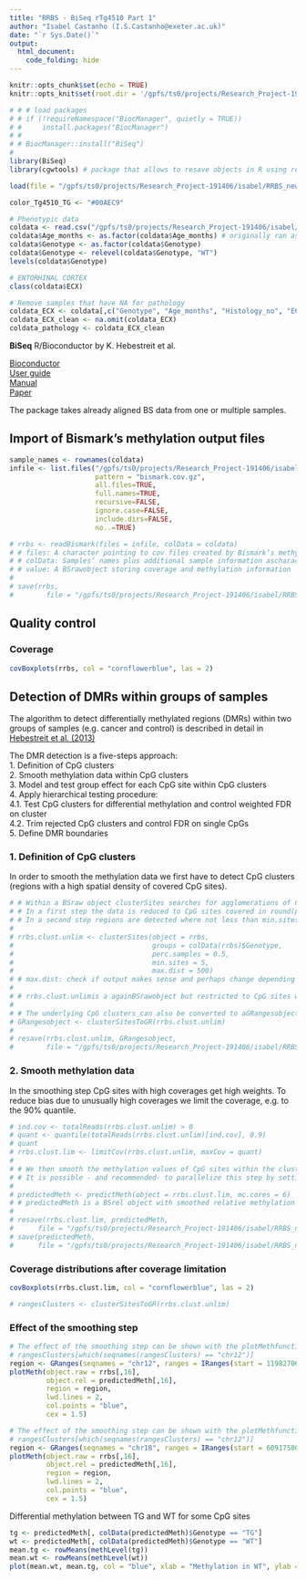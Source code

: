 ```yaml
---
title: "RRBS - BiSeq rTg4510 Part 1"
author: "Isabel Castanho (I.S.Castanho@exeter.ac.uk)"
date: "`r Sys.Date()`"
output:
  html_document:
    code_folding: hide
---
```


```r
knitr::opts_chunk$set(echo = TRUE)
knitr::opts_knit$set(root.dir = '/gpfs/ts0/projects/Research_Project-191406/isabel/RRBS_new/')

# # # load packages
# # if (!requireNamespace("BiocManager", quietly = TRUE))
# #     install.packages("BiocManager")
# # 
# # BiocManager::install("BiSeq")
# 
library(BiSeq)
library(cgwtools) # package that allows to resave objects in R using resave(..., list = character(), file)

load(file = "/gpfs/ts0/projects/Research_Project-191406/isabel/RRBS_new/biseq_rTg4510.RData")

color_Tg4510_TG <- "#00AEC9"

# Phenotypic data
coldata <- read.csv("/gpfs/ts0/projects/Research_Project-191406/isabel/RRBS_new/Tg4510_coldata_RRBS.csv", row.names=1, stringsAsFactors=FALSE)
coldata$Age_months <- as.factor(coldata$Age_months) # originally ran as.factor but we later changed to numeric
coldata$Genotype <- as.factor(coldata$Genotype)
coldata$Genotype <- relevel(coldata$Genotype, "WT")
levels(coldata$Genotype)

# ENTORHINAL CORTEX
class(coldata$ECX)

# Remove samples that have NA for pathology
coldata_ECX <- coldata[,c("Genotype", "Age_months", "Histology_no", "ECX")]
coldata_ECX_clean <- na.omit(coldata_ECX)
coldata_pathology <- coldata_ECX_clean

```

**BiSeq**
R/Bioconductor by K. Hebestreit et al.

[Bioconductor](https://bioconductor.org/packages/release/bioc/html/BiSeq.html)  
[User guide](https://bioconductor.org/packages/release/bioc/vignettes/BiSeq/inst/doc/BiSeq.pdf)  
[Manual](https://bioconductor.org/packages/release/bioc/manuals/BiSeq/man/BiSeq.pdf)  
[Paper](https://academic.oup.com/bioinformatics/article/29/13/1647/200453)  

The package takes already aligned BS data from one or multiple samples.

##  Import of Bismark’s methylation output files

```r
sample_names <- rownames(coldata)
infile <- list.files("/gpfs/ts0/projects/Research_Project-191406/isabel/RRBS_new/BismarkOutput/rTg4510/",
                     pattern = "bismark.cov.gz",
                     all.files=TRUE,
                     full.names=TRUE,
                     recursive=FALSE,
                     ignore.case=FALSE,
                     include.dirs=FALSE,
                     no..=TRUE)

# rrbs <- readBismark(files = infile, colData = coldata)
# # files: A character pointing to cov files created by Bismark’s methylation_extractor and bismark2bedGraph
# # colData: Samples’ names plus additional sample information ascharacter,data.frameorDataFrame
# # value: A BSrawobject storing coverage and methylation information
# 
# save(rrbs,
#        file = "/gpfs/ts0/projects/Research_Project-191406/isabel/RRBS_new/biseq_rTg4510.RData")
```

##   Quality control
### Coverage
```r
covBoxplots(rrbs, col = "cornflowerblue", las = 2)
```

## Detection of DMRs within groups of samples
The algorithm to detect differentially methylated regions (DMRs) within two groups of samples (e.g.  cancer and control) is described in detail in [Hebestreit et al. (2013)](http://dx.doi.org/10.1093/bioinformatics/btt263,doi:10.1093/bioinformatics/btt263)

The DMR detection is a five-steps approach:  
1.  Definition of CpG clusters  
2.  Smooth methylation data within CpG clusters  
3.  Model and test group effect for each CpG site within CpG clusters  
4.  Apply hierarchical testing procedure:  
4.1.  Test CpG clusters for differential methylation and control weighted FDR on cluster  
4.2.  Trim rejected CpG clusters and control FDR on single CpGs  
5.  Define DMR boundaries  

### 1.  Definition of CpG clusters
In order to smooth the methylation data we first have to detect CpG clusters  (regions  with  a  high  spatial  density  of  covered  CpG  sites).

```r
# # Within a BSraw object clusterSites searches for agglomerations of CpG sites across all samples.
# # In a first step the data is reduced to CpG sites covered in round(perc.samples*ncol(object)) samples (here:  5 samples), these are called ’frequently covered CpG sites’.
# # In a second step regions are detected where not less than min.sites frequently covered CpG sites are sufficiantly close to each other (max.dist).
# 
# rrbs.clust.unlim <- clusterSites(object = rrbs,
#                                  groups = colData(rrbs)$Genotype,
#                                  perc.samples = 0.5,
#                                  min.sites = 5,
#                                  max.dist = 500)
# # max.dist: check if output makes sense and perhaps change depending on distance of CpGs in output ##############################################
# 
# # rrbs.clust.unlimis a againBSrawobject but restricted to CpG sites withinCpG clusters.  Each CpG site is assigned to a cluster.
# 
# # The underlying CpG clusters can also be converted to aGRangesobject withthe start and end positions
# GRangesobject <- clusterSitesToGR(rrbs.clust.unlim)
# 
# resave(rrbs.clust.unlim, GRangesobject,
#        file = "/gpfs/ts0/projects/Research_Project-191406/isabel/RRBS_new/biseq_rTg4510.RData")
```

### 2. Smooth methylation data
In the smoothing step CpG sites with high coverages get high weights. 
To reduce bias due to unusually high coverages we limit the coverage,  e.g.  to the 90% quantile.
```r
# ind.cov <- totalReads(rrbs.clust.unlim) > 0
# quant <- quantile(totalReads(rrbs.clust.unlim)[ind.cov], 0.9)
# quant
# rrbs.clust.lim <- limitCov(rrbs.clust.unlim, maxCov = quant)
# 
# # We then smooth the methylation values of CpG sites within the clusters with the default bandwidthh = 80 base pairs.
# # It is possible - and recommended- to parallelize this step by settingmc.cores, to 6 cores for instance, if there are 6 available.
# 
# predictedMeth <- predictMeth(object = rrbs.clust.lim, mc.cores = 6)
# # predictedMeth is a BSrel object with smoothed relative methylation levels for each CpG site within CpG clusters
# 
# resave(rrbs.clust.lim, predictedMeth,
#      file = "/gpfs/ts0/projects/Research_Project-191406/isabel/RRBS_new/biseq_rTg4510.RData")
# save(predictedMeth,
#      file = "/gpfs/ts0/projects/Research_Project-191406/isabel/RRBS_new/biseq_predictedMeth_rTg4510.RData")
```

###  Coverage distributions after coverage limitation
```r
covBoxplots(rrbs.clust.lim, col = "cornflowerblue", las = 2)
```

```r
# rangesClusters <- clusterSitesToGR(rrbs.clust.unlim)
```


### Effect of the smoothing step
```r
# The effect of the smoothing step can be shown with the plotMethfunction
# rangesClusters[which(seqnames(rangesClusters) == "chr12")]
region <- GRanges(seqnames = "chr12", ranges = IRanges(start = 119827061, end = 119827870))
plotMeth(object.raw = rrbs[,16],
         object.rel = predictedMeth[,16],
         region = region,
         lwd.lines = 2,
         col.points = "blue",
         cex = 1.5)
```

```r
# The effect of the smoothing step can be shown with the plotMethfunction
# rangesClusters[which(seqnames(rangesClusters) == "chr12")]
region <- GRanges(seqnames = "chr18", ranges = IRanges(start = 60917500, end = 60920000))
plotMeth(object.raw = rrbs[,16],
         object.rel = predictedMeth[,16],
         region = region,
         lwd.lines = 2,
         col.points = "blue",
         cex = 1.5)
```
  
  
Differential methylation between TG and WT for some CpG sites
```r
tg <- predictedMeth[, colData(predictedMeth)$Genotype == "TG"]
wt <- predictedMeth[, colData(predictedMeth)$Genotype == "WT"]
mean.tg <- rowMeans(methLevel(tg))
mean.wt <- rowMeans(methLevel(wt))
plot(mean.wt, mean.tg, col = "blue", xlab = "Methylation in WT", ylab = "Methylation in rTg4510 TG")
```
